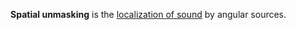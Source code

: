 '''Spatial unmasking''' is the [[Sound localization|localization of sound]] by angular sources.
{{tech-stub}}